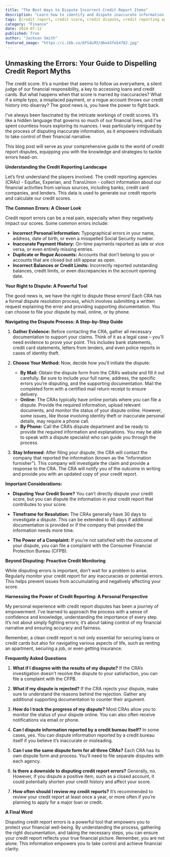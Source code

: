 ```yaml
---
title: "The Best Ways to Dispute Incorrect Credit Report Items"
description: "Learn how to identify and dispute inaccurate information on your credit report. This guide covers common errors, dispute processes, and tips for protecting your financial well-being."
tags: [credit report, credit score, credit dispute, credit reporting agencies, financial literacy, personal finance, consumer rights, identity theft, financial well-being]
category: "Finance"
date: 2024-07-12
published: True
author: "Jackson Smith"
featured_image: "https://i.ibb.co/6FS4LM3/d6e43fe54782.jpg"
---
```


##  Unmasking the Errors: Your Guide to Dispelling Credit Report Myths

The credit score. It’s a number that seems to follow us everywhere, a silent judge of our financial responsibility, a key to accessing loans and credit cards. But what happens when that score is marred by inaccuracies? What if a simple typo, a misplaced payment, or a rogue account throws our credit history into disarray? The good news is, you have the power to fight back. 

I’ve always been fascinated by the intricate workings of credit scores. It’s like a hidden language that governs so much of our financial lives, and I’ve spent countless hours exploring its nuances.  I was particularly intrigued by the process of disputing inaccurate information, as it empowers individuals to take control of their financial narrative. 

This blog post will serve as your comprehensive guide to the world of credit report disputes, equipping you with the knowledge and strategies to tackle errors head-on. 

**Understanding the Credit Reporting Landscape**

Let’s first understand the players involved.  The credit reporting agencies (CRAs) - Equifax, Experian, and TransUnion - collect information about our financial activities from various sources, including banks, credit card companies, and lenders. This data is used to generate our credit reports and calculate our credit scores.

**The Common Errors:  A Closer Look**

Credit report errors can be a real pain, especially when they negatively impact our scores. Some common errors include:

* **Incorrect Personal Information:** Typographical errors in your name, address, date of birth, or even a misspelled Social Security number.
* **Inaccurate Payment History:** On-time payments reported as late or vice versa, or even entirely missing entries.
* **Duplicate or Rogue Accounts:**  Accounts that don’t belong to you or accounts that are closed but still appear as open. 
* **Incorrect Balances or Credit Limits:**  Incorrectly reported outstanding balances, credit limits, or even discrepancies in the account opening date.

**Your Right to Dispute:  A Powerful Tool**

The good news is, we have the right to dispute these errors! Each CRA has a formal dispute resolution process, which involves submitting a written request explaining the error and providing supporting documentation. You can choose to file your dispute by mail, online, or by phone. 

**Navigating the Dispute Process:  A Step-by-Step Guide**

1. **Gather Evidence:**  Before contacting the CRA, gather all necessary documentation to support your claims.  Think of it as a legal case – you’ll need evidence to prove your point.  This includes bank statements, credit card statements, letters from lenders, and even police reports in cases of identity theft. 

2. **Choose Your Method:**  Now, decide how you’ll initiate the dispute:
    * **By Mail:**  Obtain the dispute form from the CRA’s website and fill it out carefully. Be sure to include your full name, address, the specific errors you’re disputing, and the supporting documentation. Mail the completed form with a certified mail return receipt to ensure delivery.
    * **Online:**  The CRAs typically have online portals where you can file a dispute. Provide the required information, upload relevant documents, and monitor the status of your dispute online.  However, some issues, like those involving identity theft or inaccurate personal details, may require a phone call.
    * **By Phone:** Call the CRA’s dispute department and be ready to provide the required information and explanations.  You may be able to speak with a dispute specialist who can guide you through the process. 

3. **Stay Informed:**  After filing your dispute, the CRA will contact the company that reported the information (known as the “information furnisher”). This company will investigate the claim and provide a response to the CRA.  The CRA will notify you of the outcome in writing and provide you with an updated copy of your credit report.

**Important Considerations:**

* **Disputing Your Credit Score?**  You can’t directly dispute your credit score, but you can dispute the information in your credit report that contributes to your score.  

* **Timeframe for Resolution:** The CRAs generally have 30 days to investigate a dispute. This can be extended to 45 days if additional documentation is provided or if the company that provided the information needs more time.

* **The Power of a Complaint:**  If you’re not satisfied with the outcome of your dispute, you can file a complaint with the Consumer Financial Protection Bureau (CFPB). 

**Beyond Disputing:  Proactive Credit Monitoring**

While disputing errors is important, don’t wait for a problem to arise. Regularly monitor your credit report for any inaccuracies or potential errors.  This helps prevent issues from accumulating and negatively affecting your score. 

**Harnessing the Power of Credit Reporting: A Personal Perspective**

My personal experience with credit report disputes has been a journey of empowerment. I’ve learned to approach the process with a sense of confidence and knowledge, understanding the importance of every step. It’s not about simply fighting errors; it’s about taking control of my financial narrative and ensuring accuracy and fairness.

Remember, a clean credit report is not only essential for securing loans or credit cards but also for navigating various aspects of life, such as renting an apartment, securing a job, or even getting insurance.  

**Frequently Asked Questions**

1.  **What if I disagree with the results of my dispute?** 
    If the CRA’s investigation doesn't resolve the dispute to your satisfaction, you can file a complaint with the CFPB.  

2.  **What if my dispute is rejected?**
    If the CRA rejects your dispute, make sure to understand the reasons behind the rejection.  Gather any additional supporting documentation to counter their argument.

3.  **How do I track the progress of my dispute?**
    Most CRAs allow you to monitor the status of your dispute online. You can also often receive notifications via email or phone.

4.  **Can I dispute information reported by a credit bureau itself?**
    In some cases, yes. You can dispute information reported by a credit bureau itself if you believe it’s inaccurate or misleading.  
    
5.  **Can I use the same dispute form for all three CRAs?**
    Each CRA has its own dispute form and process. You’ll need to file separate disputes with each agency. 

6.  **Is there a downside to disputing credit report errors?**
    Generally, no. However, if you dispute a positive item, such as a closed account, it could potentially shorten your credit history and affect your score.

7.  **How often should I review my credit reports?**
    It’s recommended to review your credit report at least once a year, or more often if you’re planning to apply for a major loan or credit.

**A Final Word**

Disputing credit report errors is a powerful tool that empowers you to protect your financial well-being. By understanding the process, gathering the right documentation, and taking the necessary steps, you can ensure your credit report reflects your true financial picture. Remember, you are not alone.  This information empowers you to take control and achieve financial clarity.